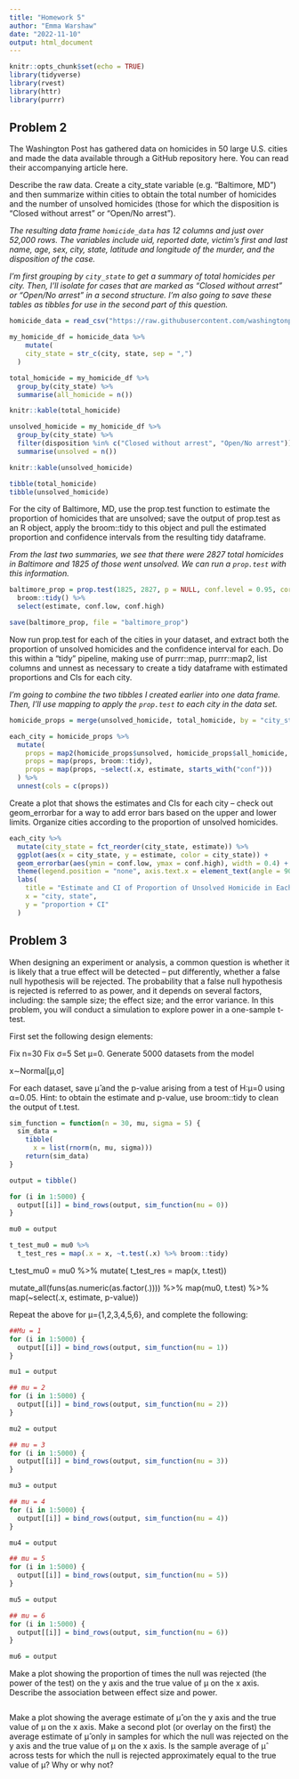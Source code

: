 ```yaml
---
title: "Homework 5"
author: "Emma Warshaw"
date: "2022-11-10"
output: html_document
---
```


```r
knitr::opts_chunk$set(echo = TRUE)
library(tidyverse)
library(rvest)
library(httr)
library(purrr)
```

## Problem 2

The Washington Post has gathered data on homicides in 50 large U.S. cities and made the data available through a GitHub repository here. You can read their accompanying article here.

Describe the raw data. Create a city_state variable (e.g. “Baltimore, MD”) and then summarize within cities to obtain the total number of homicides and the number of unsolved homicides (those for which the disposition is “Closed without arrest” or “Open/No arrest”).

*The resulting data frame `homicide_data` has 12 columns and just over 52,000 rows.  The variables include uid, reported date, victim's first and last name, age, sex, city, state, latitude and longitude of the murder, and the disposition of the case.*

*I'm first grouping by `city_state` to get a summary of total homicides per city. Then, I'll isolate for cases that are marked as "Closed without arrest" or "Open/No arrest" in a second structure.  I'm also going to save these tables as tibbles for use in the second part of this question.*

```r
homicide_data = read_csv("https://raw.githubusercontent.com/washingtonpost/data-homicides/master/homicide-data.csv")

my_homicide_df = homicide_data %>%
    mutate(
    city_state = str_c(city, state, sep = ",")
  ) 

total_homicide = my_homicide_df %>%
  group_by(city_state) %>% 
  summarise(all_homicide = n())

knitr::kable(total_homicide)

unsolved_homicide = my_homicide_df %>%
  group_by(city_state) %>% 
  filter(disposition %in% c("Closed without arrest", "Open/No arrest")) %>%
  summarise(unsolved = n())

knitr::kable(unsolved_homicide)

tibble(total_homicide)
tibble(unsolved_homicide)
```

For the city of Baltimore, MD, use the prop.test function to estimate the proportion of homicides that are unsolved; save the output of prop.test as an R object, apply the broom::tidy to this object and pull the estimated proportion and confidence intervals from the resulting tidy dataframe.

*From the last two summaries, we see that there were 2827 total homicides in Baltimore and 1825 of those went unsolved.  We can run a `prop.test` with this information.* 

```r
baltimore_prop = prop.test(1825, 2827, p = NULL, conf.level = 0.95, correct = TRUE) %>% 
  broom::tidy() %>%
  select(estimate, conf.low, conf.high)

save(baltimore_prop, file = "baltimore_prop")
```

Now run prop.test for each of the cities in your dataset, and extract both the proportion of unsolved homicides and the confidence interval for each. Do this within a “tidy” pipeline, making use of purrr::map, purrr::map2, list columns and unnest as necessary to create a tidy dataframe with estimated proportions and CIs for each city.

*I'm going to combine the two tibbles I created earlier into one data frame.  Then, I'll use mapping to apply the `prop.test` to each city in the data set.* 

```r
homicide_props = merge(unsolved_homicide, total_homicide, by = "city_state")

each_city = homicide_props %>%
  mutate(
    props = map2(homicide_props$unsolved, homicide_props$all_homicide, prop.test),
    props = map(props, broom::tidy),
    props = map(props, ~select(.x, estimate, starts_with("conf")))
  ) %>%
  unnest(cols = c(props))
```
  
Create a plot that shows the estimates and CIs for each city – check out geom_errorbar for a way to add error bars based on the upper and lower limits. Organize cities according to the proportion of unsolved homicides.

```r
each_city %>%
  mutate(city_state = fct_reorder(city_state, estimate)) %>% 
  ggplot(aes(x = city_state, y = estimate, color = city_state)) +
  geom_errorbar(aes(ymin = conf.low, ymax = conf.high), width = 0.4) +
  theme(legend.position = "none", axis.text.x = element_text(angle = 90)) +
  labs(
    title = "Estimate and CI of Proportion of Unsolved Homicide in Each City",
    x = "city, state",
    y = "proportion + CI"
  )
```

## Problem 3

When designing an experiment or analysis, a common question is whether it is likely that a true effect will be detected – put differently, whether a false null hypothesis will be rejected. The probability that a false null hypothesis is rejected is referred to as power, and it depends on several factors, including: the sample size; the effect size; and the error variance. In this problem, you will conduct a simulation to explore power in a one-sample t-test.

First set the following design elements:

Fix n=30
Fix σ=5
Set μ=0. Generate 5000 datasets from the model

x∼Normal[μ,σ]

For each dataset, save μ̂ and the p-value arising from a test of H:μ=0 using α=0.05. Hint: to obtain the estimate and p-value, use broom::tidy to clean the output of t.test.

```r
sim_function = function(n = 30, mu, sigma = 5) {
  sim_data = 
    tibble(
      x = list(rnorm(n, mu, sigma)))
    return(sim_data)
}

output = tibble()

for (i in 1:5000) {
  output[[i]] = bind_rows(output, sim_function(mu = 0))
}

mu0 = output 

t_test_mu0 = mu0 %>%
  t_test_res = map(.x = x, ~t.test(.x) %>% broom::tidy)

```
t_test_mu0 = mu0 %>%
  mutate(
    t_test_res = map(x, t.test))
    
  mutate_all(funs(as.numeric(as.factor(.)))) %>% 
  map(mu0, t.test) %>%
  map(~select(.x, estimate, p-value))

Repeat the above for μ={1,2,3,4,5,6}, and complete the following:
```r
##Mu = 1
for (i in 1:5000) {
  output[[i]] = bind_rows(output, sim_function(mu = 1))
}

mu1 = output

## mu = 2
for (i in 1:5000) {
  output[[i]] = bind_rows(output, sim_function(mu = 2))
}

mu2 = output

## mu = 3
for (i in 1:5000) {
  output[[i]] = bind_rows(output, sim_function(mu = 3))
}

mu3 = output

## mu = 4
for (i in 1:5000) {
  output[[i]] = bind_rows(output, sim_function(mu = 4))
}

mu4 = output

## mu = 5
for (i in 1:5000) {
  output[[i]] = bind_rows(output, sim_function(mu = 5))
}

mu5 = output

## mu = 6
for (i in 1:5000) {
  output[[i]] = bind_rows(output, sim_function(mu = 6))
}

mu6 = output

```


Make a plot showing the proportion of times the null was rejected (the power of the test) on the y axis and the true value of μ on the x axis. Describe the association between effect size and power.

```r

```

Make a plot showing the average estimate of μ̂  on the y axis and the true value of μ on the x axis. Make a second plot (or overlay on the first) the average estimate of μ̂  only in samples for which the null was rejected on the y axis and the true value of μ on the x axis. Is the sample average of μ̂  across tests for which the null is rejected approximately equal to the true value of μ? Why or why not?

```r

```


